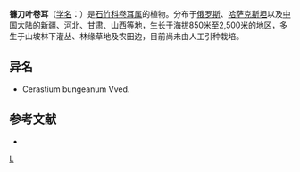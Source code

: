 {{Speciesbox 
| genus = Cerastium
| species = falcatum
| authority = Bge.
}}

'''镰刀叶卷耳'''（[[学名|学名]]：{{lang|la|''Cerastium falcatum''}}）是[[石竹科|石竹科]][[卷耳属|卷耳属]]的植物。分布于[[俄罗斯|俄罗斯]]、[[哈萨克斯坦|哈萨克斯坦]]以及[[中国大陆|中国大陆]]的[[新疆|新疆]]、[[河北|河北]]、[[甘肃|甘肃]]、[[山西|山西]]等地，生长于海拔850米至2,500米的地区，多生于山坡林下灌丛、林缘草地及农田边，目前尚未由人工引种栽培。

== 异名 ==
* Cerastium bungeanum Vved.

== 参考文献 ==
<div class="references-small">
* {{cite web| url =http://www.bioinfo.cn/db05/KmzwSpecies.php?action=view&id=2475| title =镰刀叶卷耳| work =《中国高等植物数据库全库》| publisher =中国科学院微生物研究所| author =昆明植物研究所| accessdate =2009-02-23| deadurl =yes| archiveurl =https://web.archive.org/web/20160305030101/http://www.bioinfo.cn/db05/KmzwSpecies.php?action=view&id=2475| archivedate =2016-03-05}}
</div>
{{Taxonbar|from=Q15226041}}

[[Category:卷耳属|L]]


{{植物小作品}}